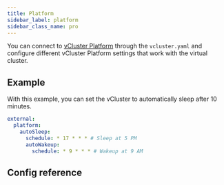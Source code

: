 ```yaml
---
title: Platform
sidebar_label: platform
sidebar_class_name: pro
---
```




<ProAdmonition/>

You can connect to [vCluster Platform](../../../../../platform/) through the `vcluster.yaml` and configure different 
vCluster Platform settings that work with the virtual cluster. 

## Example

With this example, you can set the vCluster to automatically sleep after 10 minutes. 

```yaml
external:
  platform:
    autoSleep:
      schedule: * 17 * * * # Sleep at 5 PM
      autoWakeup:
        schedule: * 9 * * * # Wakeup at 9 AM
```

## Config reference

<Platform />

